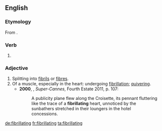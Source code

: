 ==English==
===Etymology===
From {{suffix|fibrillate|ing|lang=en}}.

===Verb===
{{head|en|present participle}}

# {{present participle of|fibrillate|lang=en}}

===Adjective===
{{en-adj}}

# Splitting into [[fibril]]s or [[fibre]]s.
# Of a muscle, especially in the heart: undergoing [[fibrillation]]; [[quivering]].
#*'''2000''', {{w|JG Ballard}}, ''Super-Cannes'', Fourth Estate 2011, p. 107:
#*:A publicity plane flew along the Croisette, its pennant fluttering like the trace of a '''fibrillating''' heart, unnoticed by the sunbathers stretched in their loungers in the hotel concessions.

[[de:fibrillating]]
[[fr:fibrillating]]
[[ta:fibrillating]]